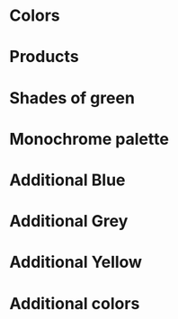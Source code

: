 
<Meta title="Styles/Colors" />

# Colors

<ColorPalette>
  <ColorItem
    title="primaryGreen"
    subtitle="Primary Green"
    colors={[color.primaryGreen]}
  />
  <ColorItem
    title="primaryLighterGreenGradient"
    subtitle="Primary Lighter Green Gradient"
    colors={[color.primaryLighterGreenGradient]}
  />
  <ColorItem
    title="primaryLightGreenGradient"
    subtitle="Primary Light Green Gradient"
    colors={[color.primaryLightGreenGradient]}
  />
  <ColorItem
    title="primaryDarkGreenGradient"
    subtitle="Primary Light Green Gradient"
    colors={[color.primaryDarkGreenGradient]}
  />

</ColorPalette>

# Products

<ColorPalette>
  <ColorItem title="alifshop" subtitle="Alifshop" colors={[color.alifshop]} />
  <ColorItem title="academy" subtitle="Alif academy" colors={[color.academy]} />
</ColorPalette>

# Shades of green

<ColorPalette>
  <ColorItem
    title="green[100]"
    subtitle="Green 100"
    colors={[color.green[100]]}
  />
  <ColorItem title="green[90]" subtitle="Green 90" colors={[color.green[90]]} />
  <ColorItem title="green[80]" subtitle="Green 80" colors={[color.green[80]]} />
  <ColorItem title="green[70]" subtitle="Green 70" colors={[color.green[70]]} />
  <ColorItem title="green[60]" subtitle="Green 60" colors={[color.green[60]]} />
  <ColorItem title="green[50]" subtitle="Green 50" colors={[color.green[50]]} />
</ColorPalette>

# Monochrome palette

<ColorPalette>
  <ColorItem
    title="black[100]"
    subtitle="Black 100"
    colors={[color.black[100]]}
  />
  <ColorItem title="black[90]" subtitle="Black 90" colors={[color.black[90]]} />
  <ColorItem title="black[80]" subtitle="Black 80" colors={[color.black[80]]} />
  <ColorItem title="black[70]" subtitle="Black 70" colors={[color.black[70]]} />
</ColorPalette>

# Additional Blue

<ColorPalette>
  <ColorItem title="blue[100]" subtitle="Blue 100" colors={[color.blue[100]]} />
  <ColorItem title="blue[90]" subtitle="Blue 90" colors={[color.blue[90]]} />
  <ColorItem title="blue[80]" subtitle="Blue 80" colors={[color.blue[80]]} />
  <ColorItem title="blue[70]" subtitle="Blue 70" colors={[color.blue[70]]} />
  <ColorItem title="blue[60]" subtitle="Blue 60" colors={[color.blue[60]]} />
  <ColorItem title="blue[50]" subtitle="Blue 50" colors={[color.blue[50]]} />
</ColorPalette>

# Additional Grey

<ColorPalette>
  <ColorItem title="grey[100]" subtitle="Grey 100" colors={[color.grey[100]]} />
  <ColorItem title="grey[90]" subtitle="Grey 90" colors={[color.grey[90]]} />
  <ColorItem title="grey[80]" subtitle="Grey 80" colors={[color.grey[80]]} />
  <ColorItem title="grey[70]" subtitle="Grey 70" colors={[color.grey[70]]} />
  <ColorItem title="grey[60]" subtitle="Grey 60" colors={[color.grey[60]]} />
  <ColorItem title="grey[50]" subtitle="Grey 50" colors={[color.grey[50]]} />
</ColorPalette>

# Additional Yellow

<ColorPalette>
  <ColorItem
    title="yellow[100]"
    subtitle="Yellow 100"
    colors={[color.yellow[100]]}
  />
  <ColorItem
    title="yellow[90]"
    subtitle="Yellow 90"
    colors={[color.yellow[90]]}
  />
  <ColorItem
    title="yellow[80]"
    subtitle="Yellow 80"
    colors={[color.yellow[80]]}
  />
  <ColorItem
    title="yellow[70]"
    subtitle="Yellow 70"
    colors={[color.yellow[70]]}
  />
  <ColorItem
    title="yellow[60]"
    subtitle="Yellow 60"
    colors={[color.yellow[60]]}
  />
  <ColorItem
    title="yellow[50]"
    subtitle="Yellow 50"
    colors={[color.yellow[50]]}
  />
</ColorPalette>

# Additional colors

<ColorPalette>
<ColorItem
    title="pale"
    subtitle="Pale"
    colors={[color.pale]}
  />
  <ColorItem
    title="white"
    subtitle="White"
    colors={[color.white]}
  />
<ColorItem title="purple" subtitle="Purple" colors={[color.purple]} />
<ColorItem title="cityLight" subtitle="City Light" colors={[color.cityLight]} />
<ColorItem title="sky" subtitle="Sky" colors={[color.sky]} />
<ColorItem title="cabbage" subtitle="Cabbage" colors={[color.cabbage]} />
<ColorItem title="violetmo" subtitle="Violetmo" colors={[color.violetmo]} />
<ColorItem title="ice" subtitle="Ice" colors={[color.ice]} />
<ColorItem title="rose" subtitle="Rose" colors={[color.rose]} />
<ColorItem title="sun" subtitle="Sun" colors={[color.sun]} />
<ColorItem title="aqua" subtitle="Aqua" colors={[color.aqua]} />
<ColorItem title="verdant" subtitle="Verdant" colors={[color.verdant]} />
<ColorItem title="violet" subtitle="Violet" colors={[color.violet]} />
<ColorItem title="fresh" subtitle="Fresh" colors={[color.fresh]} />

</ColorPalette>
